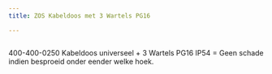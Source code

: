 ```yaml
---
title: ZOS Kabeldoos met 3 Wartels PG16

---
```



<Image src={imageProduct} width={imageProduct.width} alt="" />


400-400-0250
Kabeldoos universeel + 3 Wartels PG16
IP54 = Geen schade indien besproeid onder eender welke hoek.
